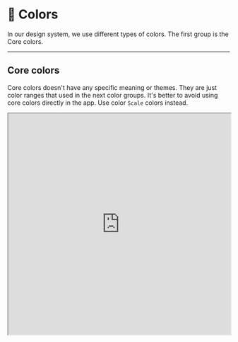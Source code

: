 
<Meta title="About/Colors" />

# 🎨 Colors

In our design system, we use different types of colors.
The first group is the Core colors.

---

## Core colors

Core colors doesn't have any specific meaning or themes. They are just color ranges that used in the next color groups.
It's better to avoid using core colors directly in the app. Use color `Scale` colors instead.

<iframe
	style={{
		border: '1px solid rgba(0, 0, 0, 0.1)'
	}}
	width="100%"
	height="500"
	src="https://www.figma.com/embed?embed_host=share&url=https%3A%2F%2Fwww.figma.com%2Fdesign%2FJir22AjzvPokdbMbe8yt5k%2F%25F0%259F%2592%258E-Core%3Fnode-id%3D404-4319%26t%3Dd8WJEYZK76vUHeB6-1"
	allowFullScreen
/>

Core colors still have some useage areas.
All colors in the app could be breaked down to 4 areas — from the very light to the very dark:

- **Background colors** — colors that are used for backgrounds on large areas - like pages, modals, containers, etc.
- **Soft colors** — colors a bit darker and suitable for smaller elements like buttons, inputs, borders, etc.
- **Solid colors** — these colors are strong and dark. It's suitable small elements that should be highlighted - like error buttons, borders, alerts, etc.
- **Text colors** — these colors are dark and therefore suitable for text.

<iframe
	style={{
		border: '1px solid rgba(0, 0, 0, 0.1)'
	}}
	width="100%"
	height="700"
	src="https://www.figma.com/embed?embed_host=share&url=https%3A%2F%2Fwww.figma.com%2Fdesign%2FJir22AjzvPokdbMbe8yt5k%2F%25F0%259F%2592%258E-Core%3Fnode-id%3D3709-9834%26t%3Dd8WJEYZK76vUHeB6-1"
	allowFullScreen
/>

All colors in the app could be also split into 6 color groups:

- **Ntrl colors** — neutral colors. These colors are used for backgrounds, text, and other elements that should not be highlighted.
- **Pop colors** — this color used to highlight elements.

- **Err colors** — error colors — a service group.
- **Warn colors** — warning colors — a service group.
- **Succ colors** — success colors - a service group.

- **Purp colors** — info colors.

---

## Scale colors

Scale colors also doesn't have any specific meaning, but they have themes.

This is how you use scale colors:

```css
/* Use scale colors */
background-color: var(--clr-scale-ntrl-10);
color: var(--clr-scale-pop-90);
```

<iframe
	style={{
		border: '1px solid rgba(0, 0, 0, 0.1)'
	}}
	width="100%"
	height="500"
	src="https://www.figma.com/embed?embed_host=share&url=https%3A%2F%2Fwww.figma.com%2Fdesign%2FJir22AjzvPokdbMbe8yt5k%2F%25F0%259F%2592%258E-Core%3Fnode-id%3D3835-268%26t%3Dd8WJEYZK76vUHeB6-1"
	allowFullScreen
/>

---

## Theme colors

Theme colors are functional colors that could be used for general elements like buttons, links, etc.
This color palette are preffered compared to the Scale colors. _eleborate why_

There are 2 theme groups and one additional background color:

- **Element**
- **Element hover**
- **Soft**
- **Soft hover**
- **Background**

<iframe
	style={{
		border: '1px solid rgba(0, 0, 0, 0.1)'
	}}
	width="100%"
	height="600"
	src="https://www.figma.com/embed?embed_host=share&url=https%3A%2F%2Fwww.figma.com%2Fdesign%2FJir22AjzvPokdbMbe8yt5k%2F%25F0%259F%2592%258E-Core%3Fnode-id%3D3920-59%26t%3DGK9Nb44CzAd8BTne-1"
	allowFullScreen
/>

---

## Role colors

Role colors are used for specific elements. THis color palette has the highest specificity. Currently, we have 6 role colors:

- **bg** — background colors
- **border** — outline colors
- **text** — text colors
- **illustration** — colors for illustrations
- **commit** — colors for commit lines and commits indicators
- **diff** — colors for diff lines

<iframe
	style={{
		border: '1px solid rgba(0, 0, 0, 0.1)'
	}}
	width="100%"
	height="700"
	src="https://www.figma.com/embed?embed_host=share&url=https%3A%2F%2Fwww.figma.com%2Fdesign%2FJir22AjzvPokdbMbe8yt5k%2F%25F0%259F%2592%258E-Core%3Fnode-id%3D3920-146%26t%3DGK9Nb44CzAd8BTne-1"
	allowFullScreen
/>
